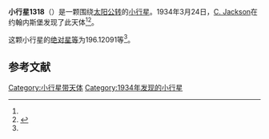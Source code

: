 {{Infobox planet
| bgcolour = #FFFFC0
| name = 1318 Nerina
| symbol = 
| image = 
| caption = 
| discovery = yes
| discovery_ref = 
| discoverer = [[C._Jackson|C. Jackson]]
| discovery_site = [[约翰内斯堡|约翰内斯堡]] 
| discovered = 1934年3月24日
| designations = yes
| mp_name = 
| named_after = 
| alt_names = 1934 FG/ 1955 FA
| mp_category = [[主带小行星|主带小行星]]
| orbit_ref = <ref name="a">[http://ssd.jpl.nasa.gov/sbdb.cgi?sstr=1318 1318 Nerina] {{Wayback|url=http://ssd.jpl.nasa.gov/sbdb.cgi?sstr=1318 |date=20140822201622 }}，小行星數據庫瀏覽器（JPL Small-Body Database Browser）－[[美国国家航空航天局|美国国家航空航天局]]喷气推进实验室</ref>
| epoch = 2456400.5 (2013年4月18日更新)
| aphelion = {{convert|2.7779249|AU|km|3|abbr=on|lk=out}}
| perihelion = {{convert|1.8358559|AU|km|3|abbr=on}}
| semimajor = {{convert|2.3068904|AU|km|3|abbr=on}}
| eccentricity = 0.2041859
| period = 1279.790456 [[日|日]]<br />3.5[[儒略年|儒略年]]
| avg_speed = 
| inclination = 24.66345
| asc_node = 358.37719
| mean_anomaly = 
| arg_peri = 196.12091
| satellites = 
| physical_characteristics = yes
| dimensions = 
| mass = 
| density = 
| surface_grav = 
| escape_velocity = 
| sidereal_day = 
| axial_tilt = 
| pole_ecliptic_lat = 
| pole_ecliptic_lon = 
| albedo = 
| temperatures= 
| temp_name1 = 
| mean_temp_1 = 
| max_temp_1 = 
| temp_name2 = 
| max_temp_2 = 
| spectral_type = 
| abs_magnitude = 196.12091
}}

'''小行星1318'''（{{lang-en|1318 Nerina}}）是一颗围绕[[太阳|太阳]][[公转|公转]]的[[小行星|小行星]]。1934年3月24日，[[C._Jackson|C. Jackson]]在约翰内斯堡发现了此天体<ref name="a" /><ref>{{cite news|title=小行星列表|url=http://cfa-www.harvard.edu/iau/lists/NumberedMPs.txt|accessdate=2013-07-08|newspaper=哈佛大学|archive-date=2008-05-17|archive-url=https://web.archive.org/web/20080517010638/http://cfa-www.harvard.edu/iau/lists/NumberedMPs.txt|dead-url=no}}</ref>。

这颗小行星的[[绝对星等|绝对星等]]为196.12091等<ref name="a" />。

==参考文献==
{{reflist}}
{{Minor Planet Number|[[小行星1317|小行星1317]]|[[小行星1319|小行星1319]]}}

{{小天体}}

[[Category:小行星带天体|Category:小行星带天体]]
[[Category:1934年发现的小行星|Category:1934年发现的小行星]]

{{asteroid-stub}}